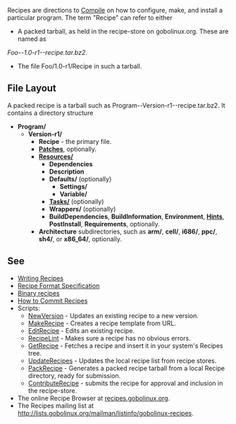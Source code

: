 Recipes are directions to [[Compile]] on how to configure, make, and install a particular program.
The term "Recipe" can refer to either
* A packed tarball, as held in the recipe-store on gobolinux.org.  These are named as
''Foo--1.0-r1--recipe.tar.bz2''.
* The file Foo/1.0-r1/Recipe in such a tarball.

== File Layout ==
A packed recipe is a tarball such as Program--Version-r1--recipe.tar.bz2.
It contains a directory structure
* '''Program/'''
** '''Version-r1/'''
*** '''Recipe''' - the primary file.
*** '''[[Recipe format specification#Patches|Patches]]''', optionally.
*** '''[[Recipe format specification#Resources Files|Resources/]]'''
**** '''Dependencies'''
**** '''Description'''
**** '''Defaults/''' (optionally)
***** '''Settings/'''
***** '''Variable/'''
**** '''[[Boot script tasks|Tasks/]]''' (optionally)
**** '''Wrappers/''' (optionally)
**** '''BuildDependencies''', '''BuildInformation''', '''Environment''', '''[[Hints File|Hints]]''', '''PostInstall''', '''Requirements''', optionally.
*** '''Architecture''' subdirectories, such as '''arm/''', '''cell/''', '''i686/''', '''ppc/''', '''sh4/''', or '''x86_64/''', optionally.

== See ==
* [[Writing Recipes]]
* [[Recipe Format Specification]]
* [[Binary recipes]]
* [[How to Commit Recipes]]
* Scripts:
** [[NewVersion]] - Updates an existing recipe to a new version.
** [[MakeRecipe]] - Creates a recipe template from URL.
** [[EditRecipe]] - Edits an existing recipe.
** [[RecipeLint]] - Makes sure a recipe has no obvious errors.
** [[GetRecipe]] - Fetches a recipe and insert it in your system's Recipes tree.
** [[UpdateRecipes]] - Updates the local recipe list from recipe stores.
** [[PackRecipe]] - Generates a packed recipe tarball from a local Recipe directory, ready for submission.
** [[ContributeRecipe]] - submits the recipe for approval and inclusion in the recipe-store.
* The online Recipe Browser at [http://recipes.gobolinux.org/ recipes.gobolinux.org].
* The Recipes mailing list at http://lists.gobolinux.org/mailman/listinfo/gobolinux-recipes.